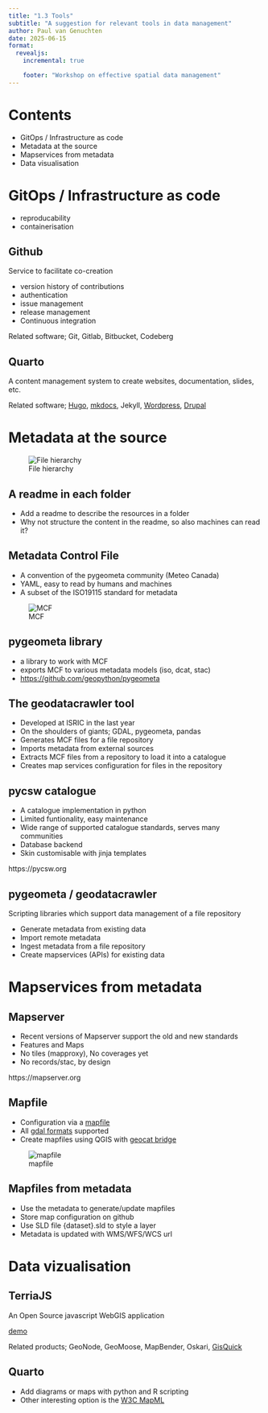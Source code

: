 ```yaml
---
title: "1.3 Tools"
subtitle: "A suggestion for relevant tools in data management"
author: Paul van Genuchten
date: 2025-06-15
format:
  revealjs:
    incremental: true

    footer: "Workshop on effective spatial data management"
---
```


# Contents

- GitOps / Infrastructure as code
- Metadata at the source
- Mapservices from metadata
- Data visualisation

# GitOps / Infrastructure as code

- reproducability
- containerisation

## Github

Service to facilitate co-creation

- version history of contributions
- authentication
- issue management
- release management
- Continuous integration

Related software; Git, Gitlab, Bitbucket, Codeberg

## Quarto

A content management system to create websites, documentation, slides, etc.

Related software; [Hugo](gohugo.io), [mkdocs](https://mkdocs.org), Jekyll, [Wordpress](https://wordpress.org), [Drupal](https://drupal.org)


# Metadata at the source

![File hierarchy](../img/file-hierarchy.jpg)

## A readme in each folder

- Add a readme to describe the resources in a folder
- Why not structure the content in the readme, so also machines can read it?

## Metadata Control File

- A convention of the pygeometa community (Meteo Canada)
- YAML, easy to read by humans and machines
- A subset of the ISO19115 standard for metadata

![MCF](../img/mcf.jpg)

## pygeometa library

- a library to work with MCF
- exports MCF to various metadata models (iso, dcat, stac)
- <https://github.com/geopython/pygeometa>

## The geodatacrawler tool

- Developed at ISRIC in the last year
- On the shoulders of giants; GDAL, pygeometa, pandas
- Generates MCF files for a file repository
- Imports metadata from external sources
- Extracts MCF files from a repository to load it into a catalogue
- Creates map services configuration for files in the repository

## pycsw catalogue

- A catalogue implementation in python
- Limited funtionality, easy maintenance
- Wide range of supported catalogue standards, serves many communities
- Database backend
- Skin customisable with jinja templates

https://pycsw.org

## pygeometa / geodatacrawler

Scripting libraries which support data management of a file repository

- Generate metadata from existing data
- Import remote metadata
- Ingest metadata from a file repository
- Create mapservices (APIs) for existing data


# Mapservices from metadata


## Mapserver

- Recent versions of Mapserver support the old and new standards
- Features and Maps 
- No tiles (mapproxy), No coverages yet 
- No records/stac, by design

https://mapserver.org


## Mapfile

- Configuration via a [mapfile](https://mapserver.org/mapfile/)
- All [gdal formats](https://gdal.org/drivers/vector) supported
- Create mapfiles using QGIS with [geocat bridge](https://plugins.qgis.org/plugins/geocatbridge/)

![mapfile](../img/mapfile.jpg)

## Mapfiles from metadata

- Use the metadata to generate/update mapfiles
- Store map configuration on github
- Use SLD file {dataset}.sld to style a layer
- Metadata is updated with WMS/WFS/WCS url

# Data vizualisation

## TerriaJS

An Open Source javascript WebGIS application 

[demo](https://rwanda.lsc-hubs.org/map/)

Related products; GeoNode, GeoMoose, MapBender, Oskari, [GisQuick](https://gisquick.org/)

## Quarto

- Add diagrams or maps with python and R scripting
- Other interesting option is the [W3C MapML](https://www.npmjs.com/package/@maps4html/mapml) 

<script type="module" src="https://cdn.jsdelivr.net/npm/@maps4html/mapml@latest/dist/mapml.js"></script>

<mapml-viewer width="800" height="400" projection="OSMTILE" zoom="1" lat="60.0" lon="-100.0" controls>
	<map-layer label="OpenStreetMap" src="https://maps4html.org/web-map-doc/demo/data/osm.mapml" checked></map-layer>	
</mapml-viewer>
